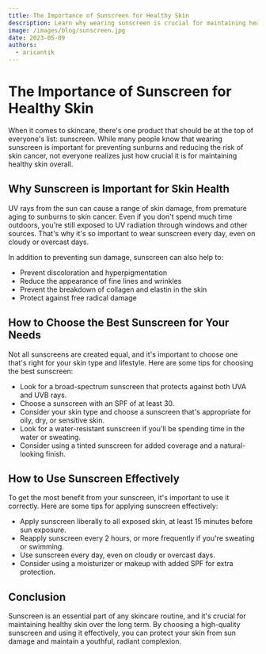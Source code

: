 ```yaml
---
title: The Importance of Sunscreen for Healthy Skin
description: Learn why wearing sunscreen is crucial for maintaining healthy skin, and find tips for choosing the best sunscreen for your needs.
image: /images/blog/sunscreen.jpg
date: 2023-05-09
authors:
  - aricantik
---
```


# The Importance of Sunscreen for Healthy Skin

When it comes to skincare, there's one product that should be at the top of everyone's list: sunscreen. While many people know that wearing sunscreen is important for preventing sunburns and reducing the risk of skin cancer, not everyone realizes just how crucial it is for maintaining healthy skin overall.

## Why Sunscreen is Important for Skin Health

UV rays from the sun can cause a range of skin damage, from premature aging to sunburns to skin cancer. Even if you don't spend much time outdoors, you're still exposed to UV radiation through windows and other sources. That's why it's so important to wear sunscreen every day, even on cloudy or overcast days.

In addition to preventing sun damage, sunscreen can also help to:

- Prevent discoloration and hyperpigmentation
- Reduce the appearance of fine lines and wrinkles
- Prevent the breakdown of collagen and elastin in the skin
- Protect against free radical damage

## How to Choose the Best Sunscreen for Your Needs

Not all sunscreens are created equal, and it's important to choose one that's right for your skin type and lifestyle. Here are some tips for choosing the best sunscreen:

- Look for a broad-spectrum sunscreen that protects against both UVA and UVB rays.
- Choose a sunscreen with an SPF of at least 30.
- Consider your skin type and choose a sunscreen that's appropriate for oily, dry, or sensitive skin.
- Look for a water-resistant sunscreen if you'll be spending time in the water or sweating.
- Consider using a tinted sunscreen for added coverage and a natural-looking finish.

## How to Use Sunscreen Effectively

To get the most benefit from your sunscreen, it's important to use it correctly. Here are some tips for applying sunscreen effectively:

- Apply sunscreen liberally to all exposed skin, at least 15 minutes before sun exposure.
- Reapply sunscreen every 2 hours, or more frequently if you're sweating or swimming.
- Use sunscreen every day, even on cloudy or overcast days.
- Consider using a moisturizer or makeup with added SPF for extra protection.

## Conclusion

Sunscreen is an essential part of any skincare routine, and it's crucial for maintaining healthy skin over the long term. By choosing a high-quality sunscreen and using it effectively, you can protect your skin from sun damage and maintain a youthful, radiant complexion.
